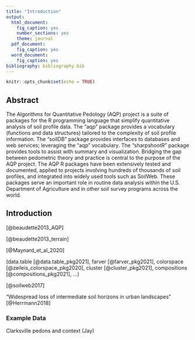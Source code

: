 ```yaml
---
title: "Introduction"
output:
  html_document:
    fig_caption: yes
    number_sections: yes
    theme: journal
  pdf_document:
    fig_caption: yes
  word_document:
    fig_caption: yes
bibliography: bibliography.bib
---
```


```r
knitr::opts_chunk$set(echo = TRUE)
```


## Abstract

The Algorithms for Quantitative Pedology (AQP) project is a suite of packages for the R programming language that simplify quantitative analysis of soil profile data. The "aqp" package provides a vocabulary (functions and data structures) tailored to the complexity of soil profile information. The "soilDB" package provides interfaces to databases and web services; leveraging the "aqp" vocabulary. The "sharpshootR" package provides tools to assist with summary and visualization. Bridging the gap between pedometric theory and practice is central to the purpose of the AQP project. The AQP R packages have been extensively tested and documented, applied to projects involving hundreds of thousands of soil profiles, and integrated into widely used tools such as SoilWeb. These packages serve an important role in routine data analysis within the U.S. Department of Agriculture and in other soil survey programs across the world.



## Introduction

<!-- brief history, naming, related suite of packages -->

<!-- motivation, contributors, anchor papers / presentations -->

[@beaudette2013_AQP]

[@beaudette2013_terrain]

[@Maynard_et_al_2020]


<!-- evolution, design, critical R packages -->
(data.table [@data.table_pkg2021], farver [@farver_pkg2021], colorspace [@zeileis_colorspace_pkg2020], cluster [@cluster_pkg2021], compositions [@compositions_pkg2021], ...)

<!-- current use: SoilWeb, NRCS daily business, aqp in the wild -->
[@soilweb2017]

"Widespread loss of intermediate soil horizons in urban landscapes" [@Herrmann2018]


<!-- vision and major TODOs -->






### Example Data

Clarksville pedons and context (Jay)






